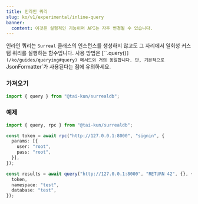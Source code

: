 ```yaml
---
title: 인라인 쿼리
slug: ko/v1/experimental/inline-query
banner:
  content: 이것은 실험적인 기능이며 API는 자주 변경될 수 있습니다.
---
```


인라인 쿼리는 `Surreal` 클래스의 인스턴스를 생성하지 않고도 그 자리에서 일회성 커스텀 쿼리를 실행하는 함수입니다. 사용 방법은 [``.query()`](/ko/guides/querying#query) 메서드와 거의 동일합니다. 단, 기본적으로 `JsonFormatter`가 사용된다는 점에 유의하세요.

### 가져오기

```ts
import { query } from "@tai-kun/surrealdb";
```

### 예제

```ts
import { query, rpc } from "@tai-kun/surrealdb";

const token = await rpc("http://127.0.0.1:8000", "signin", {
  params: [{
    user: "root",
    pass: "root",
  }],
});

const results = await query("http://127.0.0.1:8000", "RETURN 42", {}, {
  token,
  namespace: "test",
  database: "test",
});
```
